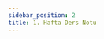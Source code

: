 ```yaml
---
sidebar_position: 2
title: 1. Hafta Ders Notu
---
```



<BaseNotes
    title="Kariyer Planlama Dersi, 1. Hafta"
    videoUrl="https://ue.harran.edu.tr/pluginfile.php/1941230/mod_resource/content/1/kariyer%20planlama%20dersi%201.webm"
    noteUrl="https://docs.google.com/presentation/d/1g2DTP-CV0r80GYpCFDQun53AX4dfGER4/edit?usp=sharing&ouid=115882030821992427966&rtpof=true&sd=true"
/>